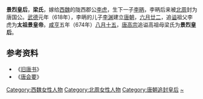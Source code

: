 '''景烈皇后'''，'''梁氏'''，嫁给[[西魏|西魏]]的陇西郡公[[李虎|李虎]]，生下一子[[李昞_(北周)|李昞]]，李昞后来被[[北周|北周]]封为唐国公。[[武德|武德]]元年（618年），李昞的儿子[[李渊|李渊]]建立[[唐朝|唐朝]]，[[六月廿二|六月廿二]]，追[[谥|谥]]祖父李虎为'''太祖景皇帝'''。[[咸亨|咸亨]]五年（674年）[[八月十五|八月十五]]，[[唐高宗|唐高宗]]追谥高祖母梁氏为'''景烈皇后'''。

== 参考资料 ==
*《[[旧唐书|旧唐书]]》
*《[[唐会要|唐会要]]》

{{start box}}   
{{s-before|[[光懿皇后_(唐懿祖)|光懿皇后贾氏]]}}   
{{s-title|[[:category:唐朝追封皇后|唐朝追封皇后]]|674年追諡}}   
{{s-after|[[元贞皇后|元贞皇后独孤氏]]}}   
{{end box}}

{{唐朝皇后}}
{{DEFAULTSORT:L}}
[[Category:西魏女性人物|Category:西魏女性人物]]
[[Category:北周女性人物|Category:北周女性人物]]
[[Category:唐朝追封皇后|Category:唐朝追封皇后]]
[[Category:梁姓|~]]